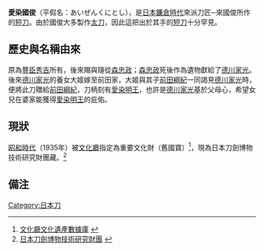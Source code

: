 '''愛染國俊'''（平假名：あいぜんくにとし），是[[日本|日本]][[鐮倉時代|鐮倉時代]]來派刀匠─來國俊所作的[[短刀|短刀]]。由於國俊大多製作[[太刀|太刀]]，因此這把出於其手的[[短刀|短刀]]十分罕見。

==歷史與名稱由來==
原為[[豐臣秀吉|豐臣秀吉]]所有，後來賜與隨從[[森忠政|森忠政]]；[[森忠政|森忠政]]死後作為遺物獻給了[[德川家光|德川家光]]。後來[[德川家光|德川家光]]的養女大姬嫁至前田家，大姬與其子[[前田綱紀|前田綱紀]]一同謁見[[德川家光|德川家光]]時，便將此刀贈給[[前田綱紀|前田綱紀]]，刀柄刻有[[愛染明王|愛染明王]]，也許是[[德川家光|德川家光]]基於父母心，希望女兒在婆家能獲得[[愛染明王|愛染明王]]的庇佑。

== 現狀 ==
[[昭和時代|昭和時代]]（1935年）被[[文化廳|文化廳]]指定為重要文化財（舊國寶）<ref>[https://bunka.nii.ac.jp/db/heritages/detail/194616 文化廳文化遺產數據庫] {{Wayback|url=https://bunka.nii.ac.jp/db/heritages/detail/194616 |date=20201205063947 }} {{ja}}</ref>，現為日本刀劍博物技術研究財團藏。<ref>[http://www.nihontou.or.jp/custom.html 日本刀劍博物技術研究財團] {{Wayback|url=http://www.nihontou.or.jp/custom.html |date=20191223023804 }}{{ja}}</ref>

==備注==
{{Reflist}}

[[Category:日本刀|Category:日本刀]]